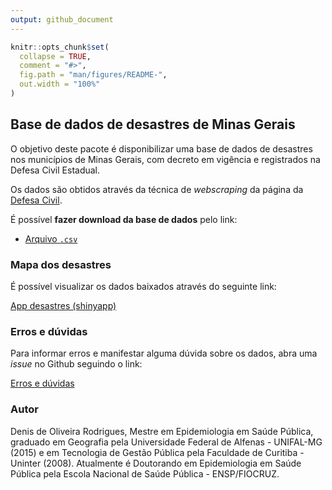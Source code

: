 ```yaml
---
output: github_document
---
```


<!-- README.md is generated from README.Rmd. Please edit that file -->

```r
knitr::opts_chunk$set(
  collapse = TRUE,
  comment = "#>",
  fig.path = "man/figures/README-",
  out.width = "100%"
)
```

## Base de dados de desastres de Minas Gerais

O objetivo deste pacote é disponibilizar uma base de dados de desastres nos municípios de Minas Gerais, com decreto em vigência e registrados na Defesa Civil Estadual.

Os dados são obtidos através da técnica de *webscraping* da página da [Defesa Civil](http://www.defesacivil.mg.gov.br/).

É possível __fazer download da base de dados__ pelo link:

  - [Arquivo `.csv`](https://raw.githubusercontent.com/denis-or/desastres/master/inst/df_disaster.csv)
  
### Mapa dos desastres

É possível visualizar os dados baixados através do seguinte link:

[App desastres (shinyapp)](https://denis-or.shinyapps.io/desastres/)

### Erros e dúvidas

Para informar erros e manifestar alguma dúvida sobre os dados, abra uma _issue_ no Github seguindo o link:

[Erros e dúvidas](https://github.com/denis-or/desastres/issues)

### Autor

Denis de Oliveira Rodrigues, Mestre em Epidemiologia em Saúde Pública, graduado em Geografia pela Universidade Federal de Alfenas - UNIFAL-MG (2015) e em Tecnologia de Gestão Pública pela Faculdade de Curitiba - Uninter (2008). Atualmente é Doutorando em Epidemiologia em Saúde Pública pela Escola Nacional de Saúde Pública - ENSP/FIOCRUZ. 

